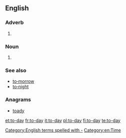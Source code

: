 ==English==

===Adverb===
{{en-adv|-|head=[[to]][[‐]][[day]]}}

# {{archaic spelling of|today}}

===Noun===
{{en-noun|head=[[to]][[‐]][[day]]}}

# {{archaic spelling of|today}}

===See also===
* [[to‐morrow]]
* [[to‐night]]

===Anagrams===
* [[toady#English|toady]]

[[Category:English terms spelled with -]]
[[Category:en:Time]]

[[et:to-day]]
[[fr:to-day]]
[[it:to-day]]
[[pl:to-day]]
[[fi:to-day]]
[[te:to-day]]